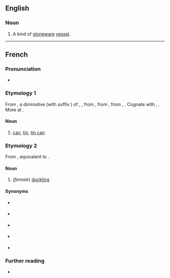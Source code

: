 ==English==

===Noun===
{{en-noun}}

# A kind of [[stoneware]] [[vessel]].

----

==French==

===Pronunciation===
* {{fr-IPA}}

===Etymology 1===
From {{inh|fr|frm|kanete||vase, pitcher for serving beer}}, a diminutive (with suffix {{m|fr|-ette}}) of {{der|fr|ML.|cana}}, {{m|la|canna||can, jug, vessel}}, from {{der|fr|frk|*kannu|*kanna|jug, pitcher, can}}, from {{der|fr|gem-pro|*kannǭ||tankard, mug, can}}, from {{der|fr|ine-pro|*gandʰ-}}, {{m|ine-pro|*gan-||a vessel, tub}}. Cognate with {{cog|goh|channa||can}}, {{cog|ang|canne||can}}. More at {{l|en|can}}.

====Noun====
{{fr-noun|f}}

# [[can]], [[tin]], [[tin can]]

===Etymology 2===
From {{inh|fr|frm|canette}}, equivalent to {{af|fr|cane|-ette}}.

====Noun====
{{fr-noun|f}}

# (''female'') [[duckling]]

====Synonyms====
* {{l|fr|canardeau}} {{q|[[cane]] + [[-ard]] + [[-eau]]}}
* {{l|fr|canet}} {{q|[[cane]] + [[-et]]; [[Old French]]}}
* {{l|fr|caneton}} {{q|[[cane]] + [[-et]] + [[-on]]}}
* {{l|fr|canetonne}} {{q|[[cane]] + [[-et]] + [[-onne]]}}
* {{l|fr|canichon}} {{q|[[cane]] + [[-iche]] + [[-on]]}}

===Further reading===
* {{R:TLFi}}